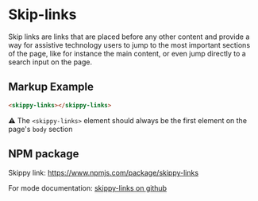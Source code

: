# Skip-links
Skip links are links that are placed before any other content and provide a way for assistive technology users to jump to the most important sections of the page, like for instance the main content, or even jump directly to a search input on the page.

## Markup Example
```html
<skippy-links></skippy-links>
```

⚠️ The `<skippy-links>` element should always be the first element on the page's `body` section

## NPM package
Skippy link: https://www.npmjs.com/package/skippy-links

For mode documentation: [skippy-links on github](https://github.com/boguz/skippy-links#readme)